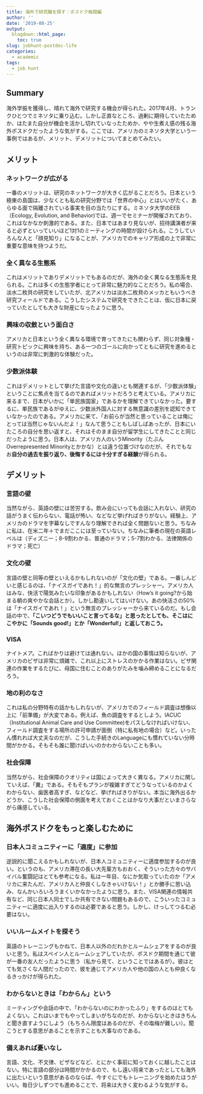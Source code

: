 ```yaml
---
title: 海外で研究職を探す：ポスドク格闘編
author: ''
date: '2019-08-25'
output:
  blogdown::html_page:
    toc: true
slug: jobhunt-postdoc-life
categories:
  - academic
tags:
  - job hunt
---
```


## Summary
海外学振を獲得し、晴れて海外で研究する機会が得られた。2017年4月、トランクひとつでミネソタに乗り込む。しかし正直なところ、過剰に期待していたためか、はたまた自分が機会を活かし切れていなったためか、やや生煮え感の残る海外ポスドクだったような気がする。ここでは、アメリカのミネソタ大学という一事例ではあるが、メリット、デメリットについてまとめてみたい。

## メリット
### ネットワークが広がる
一番のメリットは、研究のネットワークが大きく広がることだろう。日本という極東の島国は、少なくとも私の研究分野では「世界の中心」とはいいがたく、あらゆる面で隔離されている事実を目の当たりにする。ミネソタ大学のEEB（Ecology, Evolution, and Behavior)では、週一でセミナーが開催されており、これはなかなか刺激的である。また、日本ではあまり見ないが、招待講演者が来ると必ずといっていいほど1対1のミーティングの時間が設けられる。こうしていろんな人と「顔見知り」になることが、アメリカでのキャリア形成の上で非常に重要な意味を持つようだ。

### 全く異なる生態系
これはメリットでありデメリットでもあるのだが、海外の全く異なる生態系を見られる。これは多くの生態学者にとって非常に魅力的なことだろう。私の場合、淡水二枚貝の研究をしていたが、北アメリカは淡水二枚貝のメッカともいうべき研究フィールドである。こうしたシステムで研究をできたことは、仮に日本に戻っていたとしても大きな財産になったように思う。

### 興味の収斂という面白さ
アメリカと日本という全く異なる環境で育ってきたにも関わらず、同じ対象種・研究トピックに興味を持ち、ある一つのゴールに向かってともに研究を進めるというのは非常に刺激的な体験だった。

### 少数派体験
これはデメリットとして挙げた言語や文化の違いとも関連するが、「少数派体験」ということに焦点を当てるのであればメリットだろうと考えている。アメリカに来るまで、日本がいかに「単民族国家」であるかを理解できていなかった。要するに、単民族であるがゆえに、少数派外国人に対する無意識の差別を認知できていなかったのである。アメリカに来て、「お前らが当然と思っていることは俺にとっては当然じゃないんだよ！」なんて思うこともしばしばあったが、日本にいたころの自分を思い返すと、それはそのまま自分が留学生にしてきたことと同じだったように思う。日本人は、アメリカ人のいうMinority（たぶんOverrepresented Minorityとかかな）とは違う位置づけなのだが、それでもなお**自分の過去を振り返り、後悔するには十分すぎる経験**が得られる。

## デメリット
### 言語の壁
当然ながら、英語の壁には苦労する。飲み会にいっても会話に入れない、研究の話がうまく伝わらない、電話が怖い、などなど挙げればきりがない。経験上、アメリカのドラマを字幕なしですんなり理解できれば全く問題ないと思う。ちなみに私は、在米二年＋でまだここには至っていない。ちなみに筆者の現在の英語レベルは（ディズニー；8-9割わかる、普通のドラマ；5-7割わかる、法律関係のドラマ；死亡）

### 文化の壁
言語の壁と同等の壁といえるかもしれないのが「文化の壁」である。一番しんどいと感じるのは、「ナイスガイであれ！」的な無言のプレッシャー。アメリカ人はみな、快活で陽気みたいな印象があるかもしれない（How's it going?から始まる朝の爽やかな会話とか）。しかし勘違いしてはいけない。あの快活さの50%は「ナイスガイであれ！」という無言のプレッシャーから来ているのだ。もし会話の中で、**「こいつどうでもいいこと言ってるな」と思ったとしても、そこはにこやかに「Sounds good!」とか「Wonderful!」と返しておこう。**

### VISA
ナイトメア。こればかりは避けては通れない。ほかの国の事情は知らないが、アメリカのビザは非常に煩雑で、これ以上にストレスのかかる作業はない。ビザ関連の作業をするたびに、母国に住むことのありがたみを噛み締めることになるだろう。

### 地の利のなさ
これは私の分野特有の話かもしれないが、アメリカでのフィールド調査は想像以上に「前準備」が大変である。例えば、魚の調査をするとしよう。IACUC（Institutional Animal Care and Use Committee)をパスしなければいけない、フィールド調査をする場所の許可申請が面倒（特に私有地の場合）など。いったん慣れれば大丈夫なのだが、こうした手続きのLanguageにも慣れていない分時間がかかる。そもそも誰に聞けばいいのかわからないことも多い。

### 社会保障
当然ながら、社会保障のクオリティは国によって大きく異なる。アメリカに関していえば、「糞」である。そもそもプランが複雑すぎてどうなっているのかよくわからない、歯医者高すぎ、などなど、挙げればきりがない。本当に海外出るかどうか、こうした社会保障の側面を考えておくことはかなり大事だといまさらながら痛感している。

## 海外ポスドクをもっと楽しむために
### 日本人コミュニティーに「適度」に参加
逆説的に聞こえるかもしれないが、日本人コミュニティーに適度参加するのが良い。というのも、アメリカ滞在の長い大先輩方もおおく、そういった方々のサバイバル奮闘記はとても参考になる。私は一年目、なにか気取っていたのか「アメリカに来たんだ、アメリカ人と仲良くしなきゃいけない！」とか勝手に思い込み、なんかいろいろうまくいかなかったように思う。また、VISA関連の情報共有など、同じ日本人同士でしか共有できない問題もあるので、こういったコミュニティーに適度に出入りするのは必要であると思う。しかし、けっしてつるむ必要はない。

### いいルームメイトを探そう
英語のトレーニングもかねて、日本人以外のだれかとルームシェアをするのが良いと思う。私はスペイン人とルームシェアしていたが、ポスドク期間を通じて彼が一番の友人だったように思う（私から見て、ということではあるが）。彼はとても気さくな人間だったので、彼を通じてアメリカ人や他の国の人とも仲良くなるきっかけが得られた。

### わからないときは「わからん」という
ミーティングや会話の中で、「わからないのにわかったふり」をするのはとてもよくない。これはいまでもやってしまいがちなのだが、わからないときはきちんと聞き直すようにしよう（もちろん限度はあるのだが、その塩梅が難しい）。聞こうとする意思があることを示すことも大事なのである。

### 備えあれば憂いなし
言語、文化、不文律、ビザなどなど、とにかく事前に知っておくに越したことはない。特に言語の部分は時間がかかるので、もし遠い将来であったとしても海外に出たいという意思があるのならば、今すぐにでもトレーニングを始めたほうがいい。毎日少しずつでも進めることで、将来は大きく変わるような気がする。